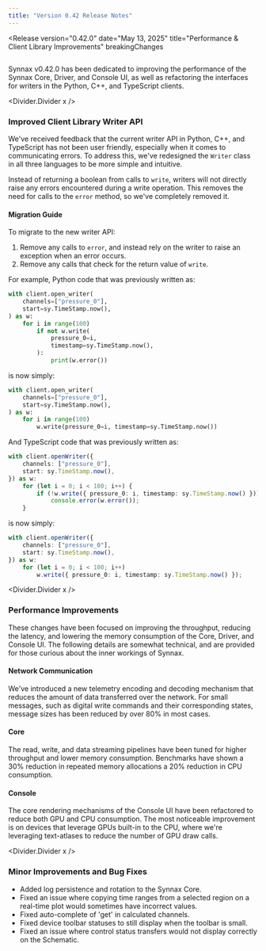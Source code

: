 ```yaml
---
title: "Version 0.42 Release Notes"
---
```




<Release
    version="0.42.0"
    date="May 13, 2025"
    title="Performance & Client Library Improvements"
    breakingChanges
>

<Image
  client:only="react"
  id="releases/0-42-0/thumbnail"
  themed={false}
  extension="svg"
/>

Synnax v0.42.0 has been dedicated to improving the performance of the Synnax Core,
Driver, and Console UI, as well as refactoring the interfaces for writers in the Python,
C++, and TypeScript clients.

<Divider.Divider x />

### Improved Client Library Writer API

We've received feedback that the current writer API in Python, C++, and TypeScript has
not been user friendly, especially when it comes to communicating errors. To address
this, we've redesigned the `Writer` class in all three languages to be more simple and
intuitive.

Instead of returning a boolean from calls to `write`, writers will not directly raise
any errors encountered during a write operation. This removes the need for calls to the
`error` method, so we've completely removed it.

#### Migration Guide

To migrate to the new writer API:

1. Remove any calls to `error`, and instead rely on the writer to raise an exception
   when an error occurs.
2. Remove any calls that check for the return value of `write`.

For example, Python code that was previously written as:

```python
with client.open_writer(
    channels=["pressure_0"],
    start=sy.TimeStamp.now(),
) as w:
    for i in range(100)
        if not w.write(
            pressure_0=i,
            timestamp=sy.TimeStamp.now(),
        ):
            print(w.error())
```

is now simply:

```python
with client.open_writer(
    channels=["pressure_0"],
    start=sy.TimeStamp.now(),
) as w:
    for i in range(100)
        w.write(pressure_0=i, timestamp=sy.TimeStamp.now())
```

And TypeScript code that was previously written as:

```typescript
with client.openWriter({
    channels: ["pressure_0"],
    start: sy.TimeStamp.now(),
}) as w:
    for (let i = 0; i < 100; i++) {
        if (!w.write({ pressure_0: i, timestamp: sy.TimeStamp.now() }))
            console.error(w.error());
    }
```

is now simply:

```typescript
with client.openWriter({
    channels: ["pressure_0"],
    start: sy.TimeStamp.now(),
}) as w:
    for (let i = 0; i < 100; i++)
        w.write({ pressure_0: i, timestamp: sy.TimeStamp.now() });
```

<Divider.Divider x />

### Performance Improvements

These changes have been focused on improving the throughput, reducing the latency, and
lowering the memory consumption of the Core, Driver, and Console UI. The following
details are somewhat technical, and are provided for those curious about the inner
workings of Synnax.

#### Network Communication

We've introduced a new telemetry encoding and decoding mechanism that reduces the amount
of data transferred over the network. For small messages, such as digital write commands
and their corresponding states, message sizes has been reduced by over 80% in most
cases.

#### Core

The read, write, and data streaming pipelines have been tuned for higher throughput and
lower memory consumption. Benchmarks have shown a 30% reduction in repeated memory
allocations a 20% reduction in CPU consumption.

#### Console

The core rendering mechanisms of the Console UI have been refactored to reduce both GPU
and CPU consumption. The most noticeable improvement is on devices that leverage GPUs
built-in to the CPU, where we're leveraging text-atlases to reduce the number of GPU
draw calls.

<Divider.Divider x />

### Minor Improvements and Bug Fixes

- Added log persistence and rotation to the Synnax Core.
- Fixed an issue where copying time ranges from a selected region on a real-time plot
  would sometimes have incorrect values.
- Fixed auto-complete of 'get' in calculated channels.
- Fixed device toolbar statuses to still display when the toolbar is small.
- Fixed an issue where control status transfers would not display correctly on the
  Schematic.

</Release>
